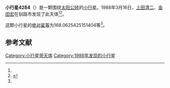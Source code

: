{{Infobox planet
| bgcolour = #FFFFC0
| name = 4284 Kaho
| symbol = 
| image = 
| caption = 
| discovery = yes
| discovery_ref = 
| discoverer = [[上田清二|上田清二]]、[[金田宏|金田宏]]
| discovery_site = [[钏路市|钏路市]] 
| discovered = 1988年3月16日
| designations = yes
| mp_name = 
| named_after = 
| alt_names = 1988 FL3/ 1959 RZ / 1970 NF
| mp_category = [[主带小行星|主带小行星]]
| orbit_ref = <ref name="a">[http://ssd.jpl.nasa.gov/sbdb.cgi?sstr=4284 4284 Kaho] {{Wayback|url=http://ssd.jpl.nasa.gov/sbdb.cgi?sstr=4284 |date=20201124004619 }}，小行星數據庫瀏覽器（JPL Small-Body Database Browser）－[[美国国家航空航天局|美国国家航空航天局]]喷气推进实验室</ref>
| epoch = 2456400.5 (2013年4月18日更新)
| aphelion = {{convert|3.058368387045004|AU|km|3|abbr=on|lk=out}}
| perihelion = {{convert|1.744010030399853|AU|km|3|abbr=on}}
| semimajor = {{convert|2.401189208722429|AU|km|3|abbr=on}}
| eccentricity = 0.273689044
| period = 1359.058031 [[日|日]]<br />3.72[[儒略年|儒略年]]
| avg_speed = 
| inclination = 11.76770876476336
| asc_node = 137.4989976216755
| mean_anomaly = 
| arg_peri = 168.0625425151404
| satellites = 
| physical_characteristics = yes
| dimensions = 
| mass = 
| density = 
| surface_grav = 
| escape_velocity = 
| sidereal_day = 
| axial_tilt = 
| pole_ecliptic_lat = 
| pole_ecliptic_lon = 
| albedo = 
| temperatures= 
| temp_name1 = 
| mean_temp_1 = 
| max_temp_1 = 
| temp_name2 = 
| max_temp_2 = 
| spectral_type = 
| abs_magnitude = 168.0625425151404
}}

'''小行星4284'''（{{lang-en|4284 Kaho}}）是一颗围绕[[太阳|太阳]][[公转|公转]]的[[小行星|小行星]]。1988年3月16日，[[上田清二|上田清二]]、[[金田宏|金田宏]]在钏路市发现了此天体<ref name="a" /><ref>{{cite news|title=小行星列表|url=http://cfa-www.harvard.edu/iau/lists/NumberedMPs.txt|accessdate=2013-07-08|newspaper=哈佛大学|archive-date=2008-05-17|archive-url=https://web.archive.org/web/20080517010638/http://cfa-www.harvard.edu/iau/lists/NumberedMPs.txt|dead-url=no}}</ref>。

这颗小行星的[[绝对星等|绝对星等]]为168.0625425151404等<ref name="a" />。

==参考文献==
{{reflist}}
{{Minor Planet Number|[[小行星4283|小行星4283]]|[[小行星4285|小行星4285]]}}

{{小天体}}

[[Category:小行星带天体|Category:小行星带天体]]
[[Category:1988年发现的小行星|Category:1988年发现的小行星]]

{{asteroid-stub}}